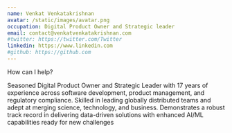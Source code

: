 ```yaml
---
name: Venkat Venkatakrishnan
avatar: /static/images/avatar.png
occupation: Digital Product Owner and Strategic leader
email: contact@venkatvenkatakrishnan.com
#twitter: https://twitter.com/Twitter
linkedin: https://www.linkedin.com
#github: https://github.com
---
```


How can I help? 

Seasoned Digital Product Owner and Strategic Leader with 17 years of experience across software development, product management, and regulatory compliance. Skilled in leading globally distributed teams and adept at merging science, technology, and business. Demonstrates a robust track record in delivering data-driven solutions with enhanced AI/ML capabilities ready for new challenges
